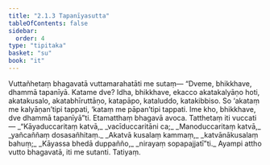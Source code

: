 ```yaml
---
title: "2.1.3 Tapanīyasutta"
tableOfContents: false
sidebar:
  order: 4
type: "tipitaka"
basket: "su"
book: "it"
---
```



<DynamicBreadcrumb />

<Division number="30" book="it" bookNo="18" page="212">

<Paragraph number="186" book="it">
Vuttañhetaṃ bhagavatā vuttamarahatāti me sutaṃ—
</Paragraph>

<Paragraph number="187" book="it">
“Dveme, bhikkhave, dhammā tapanīyā. Katame dve? Idha, bhikkhave, ekacco akatakalyāṇo hoti, akatakusalo, akatabhīruttāṇo, katapāpo, kataluddo, katakibbiso. So ‘akataṃ me kalyāṇan’tipi tappati, ‘kataṃ me pāpan’tipi tappati. Ime kho, bhikkhave, dve dhammā tapanīyā”ti. Etamatthaṃ bhagavā avoca. Tatthetaṃ iti vuccati—
</Paragraph>

<Paragraph number="188" type="verses" book="it">
_“Kāyaduccaritaṃ katvā,_  
_vacīduccaritāni ca;_  
_Manoduccaritaṃ katvā,_  
_yañcaññaṃ dosasañhitaṃ._  

</Paragraph>

<Paragraph number="189" type="verses" book="it">
_Akatvā kusalaṃ kammaṃ,_  
_katvānākusalaṃ bahuṃ;_  
_Kāyassa bhedā duppañño,_  
_nirayaṃ sopapajjatī”ti._  

</Paragraph>

<Paragraph number="190" book="it">
Ayampi attho vutto bhagavatā, iti me sutanti.

</Paragraph>
</Division>

<Paragraph number="191" type="center" book="it">
Tatiyaṃ.
</Paragraph>